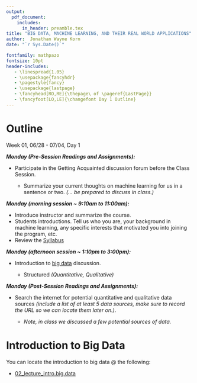 ---
output: 
  pdf_document:
    includes:
      in_header: preamble.tex
title: "BIG DATA, MACHINE LEARNING, AND THEIR REAL WORLD APPLICATIONS"
author:  Jonathan Wayne Korn
date: "`r Sys.Date()`"

fontfamily: mathpazo
fontsize: 10pt
header-includes:
   - \linespread{1.05}
   - \usepackage{fancyhdr}
   - \pagestyle{fancy}
   - \usepackage{lastpage}
   - \fancyhead[RO,RE]{\thepage\ of \pageref{LastPage}}
   - \fancyfoot[LO,LE]{\changefont Day 1 Outline}
---
\newcommand{\changefont}{%
    \fontsize{8}{8}\selectfont
}
\addtolength{\headheight}{1.0cm} 
\pagestyle{fancyplain} 
\rhead{\thepage\ of \pageref{LastPage}}
\lhead{\includegraphics[height=1.2cm]{C:/Users/Jonathan Korn/Desktop/cu_hsp-learning/syllabus/logo}} 
\renewcommand{\headrulewidth}{0pt} 
\renewcommand{\footrulewidth}{0.4pt}
\renewcommand{\headrulewidth}{0.4pt}
\fancyfoot[C]{} 

# Outline 

Week 01, 06/28 - 07/04, Day 1 

**_Monday *(Pre-Session Readings and Assignments)*:_**

- Participate in the Getting Acquainted discussion forum before the Class Session.

    - Summarize your current thoughts on machine learning for us in a sentence or two. *(... be prepared to discuss in class.)*

**_Monday *(morning session ~ 9:10am to 11:00am)*:_**

- Introduce instructor and summarize the course.
- Students introductions. Tell us who you are, your background in machine learning, any specific interests that motivated you into joining the program, etc. 
- Review the [Syllabus](https://github.com/jkorn81/cu-hsp-learning/blob/main/syllabus/syllabus.pdf)

**_Monday *(afternoon session ~ 1:10pm to 3:00pm)*:_**

- Introduction to [big data](https://github.com/jkorn81/cu-hsp-learning/tree/main/02_intro.big_data) discussion. 

    - Structured *(Quantitative, Qualitative)* 

**_Monday *(Post-Session Readings and Assignments)*:_**

- Search the internet for potential quantitative and qualitative data sources *(include a list of at least 5 data sources, make sure to record the URL so we can locate them later on.)*.

    - *Note, in class we discussed a few potential sources of data.* 

# Introduction to Big Data 

You can locate the introduction to big data @ the following:

- [02_lecture_intro.big.data](https://github.com/jkorn81/cu-hsp-learning/tree/main/01_intro.course)

